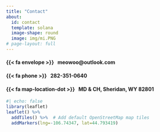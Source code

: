 ```yaml
---
title: "Contact"
about: 
  id: contact
  template: solana
  image-shape: round
  image: img/mi.PNG
# page-layout: full
---
```




:::{#contact}

#### {{< fa envelope >}} &nbsp; meowoo@outlook.com

#### {{< fa phone >}} &nbsp; 282-351-0640

#### {{< fa map-location-dot >}} &nbsp; MD & CH, Sheridan, WY 82801


:::


```r
#| echo: false
library(leaflet)
leaflet() %>%
  addTiles() %>%  # Add default OpenStreetMap map tiles
  addMarkers(lng=-106.74347, lat=44.793419)
```

<br>